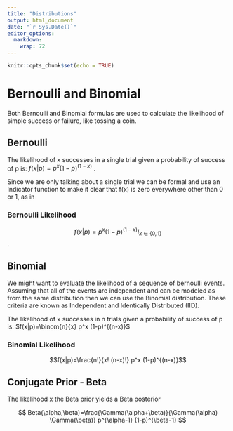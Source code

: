 ```yaml
---
title: "Distributions"
output: html_document
date: "`r Sys.Date()`"
editor_options: 
  markdown: 
    wrap: 72
---
```


```r
knitr::opts_chunk$set(echo = TRUE)
```

# Bernoulli and Binomial

Both Bernoulli and Binomial formulas are used to calculate the
likelihood of simple success or failure, like tossing a coin. 

## Bernoulli
The likelihood of x successes in a single trial given a
probability of success of p is: $f(x|p) = p^x (1-p)^{(1-x)}$ . 

Since we are only talking about a single trial we can be formal and use an
Indicator function to make it clear that f(x) is zero everywhere other than 0 or 1, as in   

### Bernoulli Likelihood
$$
f(x|p) = p^x (1-p)^{(1-x)} I_{x \in \{0 ,1\}}
$$ .

## Binomial
We might want to evaluate the likelihood of a sequence of bernoulli events. Assuming that all of the events are independent and can be modeled as from the same distribution then we can use the Binomial distribution. These criteria are known as Independent and Identically Distributed (IID).

The likelihood of x successes in n trials given a probability of success of p is:
$f(x|p)=\binom{n}{x} p^x (1-p)^{(n-x)}$ 

### Binomial Likelihood
$$f(x|p)=\frac{n!}{x! (n-x)!} p^x (1-p)^{(n-x)}$$

## Conjugate Prior - Beta
The likelihood x the Beta prior yields a Beta posterior

$$
Beta(\alpha,\beta)=\frac{\Gamma(\alpha+\beta)}{\Gamma(\alpha) \Gamma(\beta)} p^{\alpha-1} (1-p)^{\beta-1}
$$

